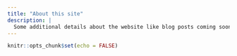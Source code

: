 ```yaml
---
title: "About this site"
description: |
  Some additional details about the website like blog posts coming soon!
---
```


```r
knitr::opts_chunk$set(echo = FALSE)
```

